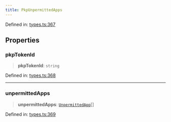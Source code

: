```yaml
---
title: PkpUnpermittedApps
---
```


Defined in: [types.ts:367](https://github.com/LIT-Protocol/Vincent/blob/73da7c01d4eb076a0ff8650f85c7adf29f486588/packages/libs/contracts-sdk/src/types.ts#L367)

## Properties

### pkpTokenId

> **pkpTokenId**: `string`

Defined in: [types.ts:368](https://github.com/LIT-Protocol/Vincent/blob/73da7c01d4eb076a0ff8650f85c7adf29f486588/packages/libs/contracts-sdk/src/types.ts#L368)

***

### unpermittedApps

> **unpermittedApps**: [`UnpermittedApp`](./UnpermittedApp)[]

Defined in: [types.ts:369](https://github.com/LIT-Protocol/Vincent/blob/73da7c01d4eb076a0ff8650f85c7adf29f486588/packages/libs/contracts-sdk/src/types.ts#L369)
